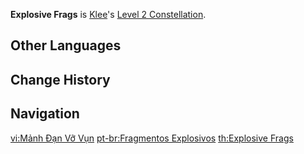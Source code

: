 {{Constellation Infobox
|image       = Constellation Explosive Frags.png
|description = Being hit by [[Jumpy Dumpty]]'s mines decreases opponents' DEF by 23% for 10s.
|level       = 2
|character   = Klee
|utility1    = DEF Reduction
}}
'''Explosive Frags''' is [[Klee]]'s [[Level 2 Constellation]].
<!--
==Gameplay Notes==
-->

==Other Languages==
{{Other Languages
|en      = Explosive Frags
|zhs     = 破破弹片
|zhs_rm  = Pò-pò Dànpiàn
|zht     = 破破彈片
|zht_rm  = Pò-pò Dànpiàn
|zh_tl   = Broken Shell Fragment
|ja      = 弾丸の破片
|ja_rm   = Dangan no Hahen
|ja_tl   = Bullet Fragments
|ko      = 퍄퍄 포탄 파편
|ko_rm   = Pyapya Potan Papyeon
|ko_tl   = Pyapya Bomb Shell Fragments
|es      = Fragmentos de metralla
|es_tl   = Shrapnel Shards
|fr      = Éclats de bombe
|fr_tl   = Bomb Fragments
|ru      = Осколочные мины
|ru_tl   = Shrapnel Mines
|th      = Explosive Frags
|vi      = Mảnh Đạn Vỡ Vụn
|vi_tl   = Shattered Bullet Fragments
|de      = Splitterbombe
|de_tl   = Splinter Bomb
|id      = Explosive Frags
|pt      = Fragmentos Explosivos
|pt_tl   = Explosive Fragments
}}

==Change History==
{{Change History|1.0}}

==Navigation==
{{Talent Navbox|Klee}}
[[vi:Mảnh Đạn Vỡ Vụn]]
[[pt-br:Fragmentos Explosivos]]
[[th:Explosive Frags]]